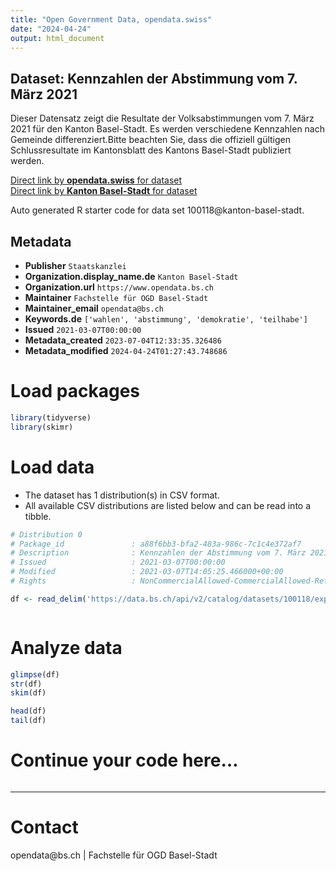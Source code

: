 ```yaml
---
title: "Open Government Data, opendata.swiss"
date: "2024-04-24"
output: html_document
---
```


## Dataset: Kennzahlen der Abstimmung vom 7. März 2021

Dieser Datensatz zeigt die Resultate der Volksabstimmungen vom 7. März 2021 für den Kanton Basel-Stadt. Es werden verschiedene Kennzahlen nach Gemeinde differenziert.Bitte beachten Sie, dass die offiziell gültigen Schlussresultate im Kantonsblatt des Kantons Basel-Stadt publiziert werden.

[Direct link by **opendata.swiss** for dataset](https://opendata.swiss/de/dataset/kennzahlen-der-abstimmung-vom-7-marz-2021)<br>
[Direct link by **Kanton Basel-Stadt** for dataset](https://data.bs.ch/explore/dataset/100118/)

Auto generated R starter code for data set 100118@kanton-basel-stadt.

## Metadata

- **Publisher** `Staatskanzlei`
- **Organization.display_name.de** `Kanton Basel-Stadt`
- **Organization.url** `https://www.opendata.bs.ch`
- **Maintainer** `Fachstelle für OGD Basel-Stadt`
- **Maintainer_email** `opendata@bs.ch`
- **Keywords.de** `['wahlen', 'abstimmung', 'demokratie', 'teilhabe']`
- **Issued** `2021-03-07T00:00:00`
- **Metadata_created** `2023-07-04T12:33:35.326486`
- **Metadata_modified** `2024-04-24T01:27:43.748686`


# Load packages

```r

library(tidyverse)
library(skimr)

```

# Load data

-   The dataset has 1 distribution(s) in CSV format.
-   All available CSV distributions are listed below and can be read into a tibble.

```r

# Distribution 0
# Package_id               : a88f6bb3-bfa2-483a-986c-7c1c4e372af7
# Description              : Kennzahlen der Abstimmung vom 7. März 2021 (csv)
# Issued                   : 2021-03-07T00:00:00
# Modified                 : 2021-03-07T14:05:25.466000+00:00
# Rights                   : NonCommercialAllowed-CommercialAllowed-ReferenceRequired

df <- read_delim('https://data.bs.ch/api/v2/catalog/datasets/100118/exports/csv')



```

# Analyze data

```r

glimpse(df)
str(df)
skim(df)

head(df)
tail(df)

```

# Continue your code here...

```r

```

------------------------------------------------------------------------

# Contact

opendata@bs.ch | Fachstelle für OGD Basel-Stadt
